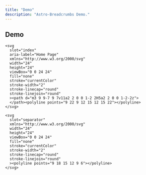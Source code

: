 ```yaml
---
title: "Demo"
description: "Astro-Breadcrumbs Demo."
---
```



## Demo

<div class="o-demo">
  <Breadcrumbs>

    <svg
      slot="index"
      aria-label="Home Page"
      xmlns="http://www.w3.org/2000/svg"
      width="24"
      height="24"
      viewBox="0 0 24 24"
      fill="none"
      stroke="currentColor"
      stroke-width="2"
      stroke-linecap="round"
      stroke-linejoin="round"
      ><path d="m3 9 9-7 9 7v11a2 2 0 0 1-2 2H5a2 2 0 0 1-2-2z">
      </path><polyline points="9 22 9 12 15 12 15 22"></polyline>
    </svg>

    <svg
      slot="separator"
      xmlns="http://www.w3.org/2000/svg"
      width="24"
      height="24"
      viewBox="0 0 24 24"
      fill="none"
      stroke="currentColor"
      stroke-width="2"
      stroke-linecap="round"
      stroke-linejoin="round"
      ><polyline points="9 18 15 12 9 6"></polyline>
    </svg>

  </Breadcrumbs>
</div>
